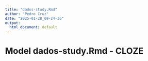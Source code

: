 ```yaml
---
title: "dados-study.Rmd"
author: "Pedro Cruz"
date: "2025-01-28_09-24-36"
output:
  html_document: default
---
```



# Model dados-study.Rmd - CLOZE

